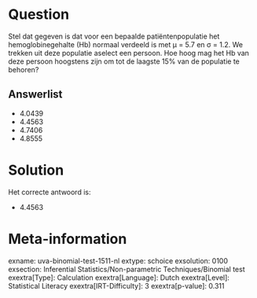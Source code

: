 Question
========

Stel dat gegeven is dat voor een bepaalde patiëntenpopulatie het
hemoglobinegehalte (Hb) normaal verdeeld is met μ = 5.7 en σ = 1.2. We
trekken uit deze populatie aselect een persoon. Hoe hoog mag het Hb van
deze persoon hoogstens zijn om tot de laagste 15% van de populatie te
behoren?

Answerlist
----------

* 4.0439
* 4.4563
* 4.7406
* 4.8555

Solution
========

Het correcte antwoord is: 

* 4.4563

Meta-information
================
exname: uva-binomial-test-1511-nl
extype: schoice
exsolution: 0100
exsection: Inferential Statistics/Non-parametric Techniques/Binomial test
exextra[Type]: Calculation
exextra[Language]: Dutch
exextra[Level]: Statistical Literacy
exextra[IRT-Difficulty]: 3
exextra[p-value]: 0.311
